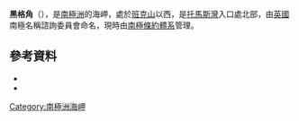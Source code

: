 {{coord|64|55|S|63|6|W|source:GNIS|display=title}}

'''黑格角'''（{{lang-en|Haigh Point}}），是[[南極洲|南極洲]]的海岬，處於[[班克山|班克山]]以西，是[[托馬斯灣|托馬斯灣]]入口處北部，由[[英國|英國]]南極名稱諮詢委員會命名，現時由[[南極條約體系|南極條約體系]]管理。

==參考資料==
*{{cite gnis | type = antarid | id = 6215| name = Haigh Point | accessdate = 2012-05-15}}
*{{usgs-gazetteer|id=6215}}

{{DEFAULTSORT:Haigh Point}}
[[Category:南極洲海岬|Category:南極洲海岬]]


{{DancoCoast-geo-stub}}
